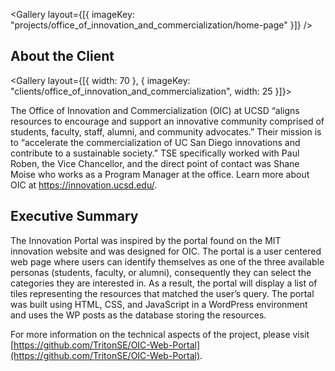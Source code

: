 
<Gallery layout={[{ imageKey: "projects/office_of_innovation_and_commercialization/home-page" }]} />

## About the Client

<Gallery layout={[{ width: 70 }, { imageKey: "clients/office_of_innovation_and_commercialization", width: 25 }]}>

The Office of Innovation and Commercialization (OIC) at UCSD “aligns resources to encourage and support an innovative community comprised of students, faculty, staff, alumni, and community advocates.” Their mission is to “accelerate the commercialization of UC San Diego innovations and contribute to a sustainable society.” TSE specifically worked with Paul Roben, the Vice Chancellor, and the direct point of contact was Shane Moise who works as a Program Manager at the office. Learn more about OIC at https://innovation.ucsd.edu/.

</Gallery>

## Executive Summary

The Innovation Portal was inspired by the portal found on the MIT innovation website and was designed for OIC. The portal is a user centered web page where users can identify themselves as one of the three available personas (students, faculty, or alumni), consequently they can select the categories they are interested in. As a result, the portal will display a list of tiles representing the resources that matched the user’s query. The portal was built using HTML, CSS, and JavaScript in a WordPress environment and uses the WP posts as the database storing the resources.

For more information on the technical aspects of the project, please visit [https://github.com/TritonSE/OIC-Web-Portal](https://github.com/TritonSE/OIC-Web-Portal).

